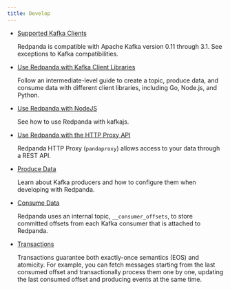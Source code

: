 ```yaml
---
title: Develop
---
```


<head>
    <meta name="title" content="Develop | Redpanda Docs"/>
    <meta name="description" content="Develop doc topics."/>
</head>

- [Supported Kafka Clients](../develop/kafka-clients)

    Redpanda is compatible with Apache Kafka version 0.11 through 3.1. See exceptions to Kafka compatibilities. 

- [Use Redpanda with Kafka Client Libraries](../develop/code-examples)

    Follow an intermediate-level guide to create a topic, produce data, and consume data with different client libraries, including Go, Node.js, and Python.

- [Use Redpanda with NodeJS](../develop/guide-nodejs)

    See how to use Redpanda with kafkajs.

- [Use Redpanda with the HTTP Proxy API](../develop/http-proxy)

    Redpanda HTTP Proxy (`pandaproxy`) allows access to your data through a REST API. 

- [Produce Data](../develop/produce-data)

    Learn about Kafka producers and how to configure them when developing with Redpanda.

- [Consume Data](../develop/consume-data/)
      
    Redpanda uses an internal topic, `__consumer_offsets`, to store committed offsets from each Kafka consumer that is attached to Redpanda. 

- [Transactions](../develop/transactions)

    Transactions guarantee both exactly-once semantics (EOS) and atomicity. For example, you can fetch messages starting from the last consumed offset and transactionally process them one by one, updating the last consumed offset and producing events at the same time.